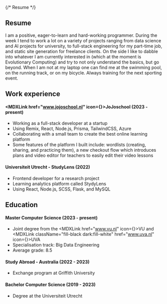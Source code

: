 {/* Resume */}

## Resume

I am a positive, eager-to-learn and hard-working programmer. During the week I tend
to work a lot on a variety of projects ranging from data science and AI projects for university,
to full-stack engineering for my part-time job, and static site generation for freelance clients.
On the side I like to dabble into whatever I am currently interested in (which at the moment is
Evolutionary Computing) and try to not only understand the basics, but go beyond. When I am not
at my laptop one can find me at the swimming pool, on the running track, or on my bicycle.
Always training for the next sporting event.

## Work experience

#### <MDXLink href="www.jojoschool.nl" icon={<JojoschoolFavicon />}>JoJoschool</MDXLink> (2023 - present)

- Working as a full-stack developer at a startup
- Using Remix, React, Node.js, Prisma, TailwindCSS, Azure
- Collaborating with a small team to create the best online learning platform
- Some features of the platform I built include: wordlists (creating, sharing, and practicing them), a new checkout flow which introduces plans and video editor for teachers to easily edit their video lessons

#### <MDXLink href="https://studylens.science.uu.nl/login">Universiteit Utrecht - StudyLens</MDXLink> (2022)

- Frontend developer for a research project
- Learning analytics platform called StydyLens
- Using React, Node.js, SCSS, Flask, and MySQL

## Education

#### Master Computer Science (2023 - present)

- Joint degree from the <MDXLink href="www.vu.nl" icon={<VuSocialAvatarBlauw />}>VU</MDXLink> and <MDXLink className="fill-black dark:fill-white" href="www.uva.nl" icon={<UvaLogo />}>UVA</MDXLink>
- Specialisation track: Big Data Engineering
- Average grade: 8.5

#### Study Abroad - Australia (2022 - 2023)

- Exchange program at <MDXLink href="https://www.griffith.edu.au/">Griffith University</MDXLink>

#### Bachelor Computer Science (2019 - 2023)

- Degree at the <MDXLink href="www.uu.nl">Universiteit Utrecht</MDXLink>
